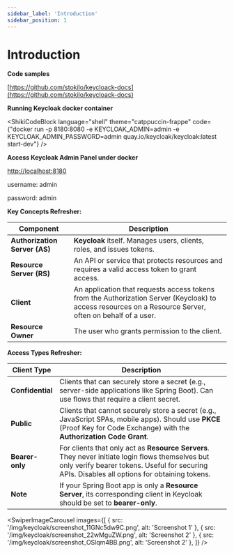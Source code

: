 ```yaml
---
sidebar_label: 'Introduction'
sidebar_position: 1
---
```


# Introduction

**Code samples**

[https://github.com/stokilo/keycloack-docs](https://github.com/stokilo/keycloack-docs)

**Running Keycloak docker container**


<ShikiCodeBlock language="shell" theme="catppuccin-frappe"
                code={"docker run -p 8180:8080 -e KEYCLOAK_ADMIN=admin -e KEYCLOAK_ADMIN_PASSWORD=admin quay.io/keycloak/keycloak:latest start-dev"} />

**Access Keycloak Admin Panel under docker**

[http://localhost:8180](http://localhost:8180)

username: admin

password: admin

**Key Concepts Refresher:**

| Component              | Description                                                                                                                       |
|------------------------|-----------------------------------------------------------------------------------------------------------------------------------|
| **Authorization Server (AS)** | **Keycloak** itself. Manages users, clients, roles, and issues tokens.                                                             |
| **Resource Server (RS)**      | An API or service that protects resources and requires a valid access token to grant access.                                     |
| **Client**                    | An application that requests access tokens from the Authorization Server (Keycloak) to access resources on a Resource Server, often on behalf of a user. |
| **Resource Owner**            | The user who grants permission to the client.                                                                                  |


**Access Types Refresher:**

| Client Type     | Description                                                                                                                                                                                                                   |
|------------------|-------------------------------------------------------------------------------------------------------------------------------------------------------------------------------------------------------------------------------|
| **Confidential** | Clients that can securely store a secret (e.g., server-side applications like Spring Boot). Can use flows that require a client secret.                                                                                       |
| **Public**       | Clients that cannot securely store a secret (e.g., JavaScript SPAs, mobile apps). Should use **PKCE** (Proof Key for Code Exchange) with the **Authorization Code Grant**.                                                  |
| **Bearer-only**  | For clients that only act as **Resource Servers**. They never initiate login flows themselves but only verify bearer tokens. Useful for securing APIs. Disables all options for obtaining tokens.                            |
| **Note**         | If your Spring Boot app is only a **Resource Server**, its corresponding client in Keycloak should be set to **bearer-only**.                                                                                   |


<SwiperImageCarousel
  images={[
    { src: '/img/keycloak/screenshot_11GNc5dw9C.png', alt: 'Screenshot 1' },
    { src: '/img/keycloak/screenshot_22wMguZW.png', alt: 'Screenshot 2' },
    { src: '/img/keycloak/screenshot_OSlqm4BB.png', alt: 'Screenshot 2' },
  ]} />